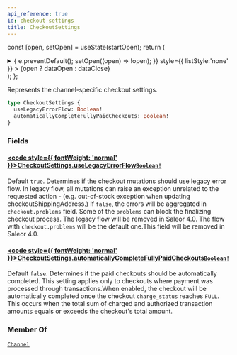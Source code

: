 ```yaml
---
api_reference: true
id: checkout-settings
title: CheckoutSettings
---
```






const [open, setOpen] = useState(startOpen);
return (
<details {...(open ? { open: true } : {})} className="details" style={{ border:'none', boxShadow:'none', background:'var(--ifm-background-color)' }}>
<summary
onClick={(e) => {
e.preventDefault();
setOpen((open) => !open);
}}
style={{ listStyle:'none' }} >
{open ? dataOpen : dataClose}
</summary>
{open && children}
</details>
);
};

Represents the channel-specific checkout settings.

```graphql
type CheckoutSettings {
  useLegacyErrorFlow: Boolean!
  automaticallyCompleteFullyPaidCheckouts: Boolean!
}
```

### Fields

#### [<code style={{ fontWeight: 'normal' }}>CheckoutSettings.<b>useLegacyErrorFlow</b></code>](#)<Bullet />[`Boolean!`](../../../api-reference/miscellaneous/scalars/boolean.mdx) <Badge class="badge badge--secondary" text="non-null"/> <Badge class="badge badge--secondary" text="scalar"/> <Badge class="badge badge--secondary" text="miscellaneous"/>

Default `true`. Determines if the checkout mutations should use legacy error flow. In legacy flow, all mutations can raise an exception unrelated to the requested action - (e.g. out-of-stock exception when updating checkoutShippingAddress.) If `false`, the errors will be aggregated in `checkout.problems` field. Some of the `problems` can block the finalizing checkout process. The legacy flow will be removed in Saleor 4.0. The flow with `checkout.problems` will be the default one.This field will be removed in Saleor 4.0.

#### [<code style={{ fontWeight: 'normal' }}>CheckoutSettings.<b>automaticallyCompleteFullyPaidCheckouts</b></code>](#)<Bullet />[`Boolean!`](../../../api-reference/miscellaneous/scalars/boolean.mdx) <Badge class="badge badge--secondary" text="non-null"/> <Badge class="badge badge--secondary" text="scalar"/> <Badge class="badge badge--secondary" text="miscellaneous"/>

Default `false`. Determines if the paid checkouts should be automatically completed. This setting applies only to checkouts where payment was processed through transactions.When enabled, the checkout will be automatically completed once the checkout `charge_status` reaches `FULL`. This occurs when the total sum of charged and authorized transaction amounts equals or exceeds the checkout's total amount.


<Badge text="Added in Saleor 3.20" class="badge badge--secondary margin-bottom--sm" />


### Member Of

[`Channel`](../../../api-reference/channels/objects/channel.mdx) <Badge class="badge badge--secondary" text="object"/>
